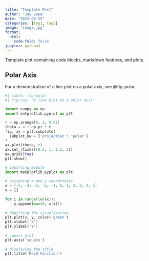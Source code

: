 ```yaml
---
title: "Template Post"
author: "Jay Lowe"
date: "2022-09-25"
categories: [tag1, tag2]
image: "image.jpg"
format:
  html:
    code-fold: false
jupyter: python3
---
```


Template plot containing code blocks, markdown features, and plots.

## Polar Axis

For a demonstration of a line plot on a polar axis, see @fig-polar.

```python
#| label: fig-polar
#| fig-cap: "A line plot on a polar axis"

import numpy as np
import matplotlib.pyplot as plt

r = np.arange(0, 2, 0.01)
theta = 4 * np.pi * r
fig, ax = plt.subplots(
  subplot_kw = {'projection': 'polar'} 
)
ax.plot(theta, r)
ax.set_rticks([0.5, 1, 1.5, 2])
ax.grid(True)
plt.show()
```

```python
# importing module
import matplotlib.pyplot as plt
 
# assigning x and y coordinates
x = [-5, -4, -3, -2, -1, 0, 1, 2, 3, 4, 5]
y = []
 
for i in range(len(x)):
    y.append(max(0, x[i]))
 
# depicting the visualization
plt.plot(x, y, color='green')
plt.xlabel('X')
plt.ylabel('Y')
 
# square plot
plt.axis('square')
 
# displaying the title
plt.title('ReLU Function')

```